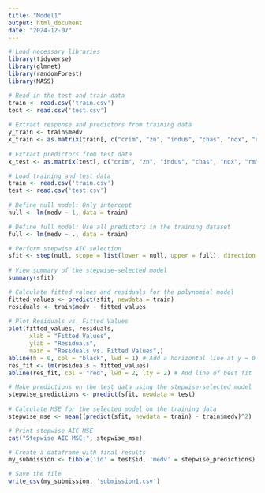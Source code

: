 ```yaml
---
title: "Model1"
output: html_document
date: "2024-12-07"
---
```


```r
# Load necessary libraries
library(tidyverse)
library(glmnet)
library(randomForest)
library(MASS)
```

```r
# Read in the test and train data
train <- read.csv('train.csv')
test <- read.csv('test.csv')
 
# Extract response and predictors from training data
y_train <- train$medv
x_train <- as.matrix(train[, c("crim", "zn", "indus", "chas", "nox", "rm", "age", "dis", "rad", "tax", "ptratio", "black", "lstat")])
 
# Extract predictors from test data
x_test <- as.matrix(test[, c("crim", "zn", "indus", "chas", "nox", "rm", "age", "dis", "rad", "tax", "ptratio", "black", "lstat")])
```
 
```r
# Load training and test data
train <- read.csv('train.csv')
test <- read.csv('test.csv')
 
# Define null model: Only intercept
null <- lm(medv ~ 1, data = train)

# Define full model: Use all predictors in the training dataset
full <- lm(medv ~ ., data = train)

# Perform stepwise AIC selection
sfit <- step(null, scope = list(lower = null, upper = full), direction = 'both')
 
# View summary of the stepwise-selected model
summary(sfit)
```
 
```r
# Calculate fitted values and residuals for the polynomial model
fitted_values <- predict(sfit, newdata = train)
residuals <- train$medv - fitted_values
 
# Plot Residuals vs. Fitted Values
plot(fitted_values, residuals, 
      xlab = "Fitted Values", 
      ylab = "Residuals", 
      main = "Residuals vs. Fitted Values",)
abline(h = 0, col = "black", lwd = 1) # Add a horizontal line at y = 0
res_fit <- lm(residuals ~ fitted_values)
abline(res_fit, col = "red", lwd = 2, lty = 2) # Add line of best fit
```
 
```r
# Make predictions on the test data using the stepwise-selected model
stepwise_predictions <- predict(sfit, newdata = test)
 
# Calculate MSE for the selected model on the training data
stepwise_mse <- mean((predict(sfit, newdata = train) - train$medv)^2)
```

```r
# Print stepwise AIC MSE
cat("Stepwise AIC MSE:", stepwise_mse)
```

```r
# Create a dataframe with final results
my_submission <- tibble('id' = test$id, 'medv' = stepwise_predictions)

# Save the file
write_csv(my_submission, 'submission1.csv')
```
